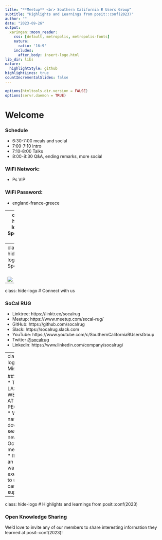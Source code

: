 ```yaml
---
title: "**Meetup** <br> Southern California R Users Group"
subtitle: "Highlights and Learnings from posit::conf(2023)"
author: ""
date: "2023-09-26"
output: 
  xaringan::moon_reader:
    css: [default, metropolis, metropolis-fonts]
    nature:
      ratio: '16:9'
    includes:
      after_body: insert-logo.html
lib_dir: libs
nature:
  highlightStyle: github
highlightLines: true
countIncrementalSlides: false
---
```


```r
options(htmltools.dir.version = FALSE)
options(servr.daemon = TRUE)
```

# Welcome

### Schedule
* 6:30-7:00 meals and social
* 7:00-7:10 Intro
* 7:10-8:00 Talks
* 8:00-8:30 Q&A, ending remarks, more social

### WiFi Network:
* Ps VIP

### WiFi Password:
* england-france-greece

---
class: hide-logo
# Sponsors
<br>
<br>
  
![](images/UCI_Merage_Business_School.jpg)
---
class: hide-logo
# Sponsors
<br>
<br>

![](images/MDS-Homepage-Header-1536x512.jpg)

---
class: hide-logo
# Connect with us

### SoCal RUG

* Linktree: https://linktr.ee/socalrug
* Meetup: https://www.meetup.com/socal-rug/
* GitHub: https://github.com/socalrug
* Slack: https://socalrug.slack.com
* YouTube: https://www.youtube.com/c/SouthernCaliforniaRUsersGroup
* Twitter [@socalrug](https://twitter.com/socalrug)
* Linkedin: https://www.linkedin.com/company/socalrug/

---
class: hide-logo
# Miscellaneous

### Updates
* THIS IS THE LAST EVENT WE'LL HOST AT PEOPLESPACE
* We've narrowed down our search for a new home
* October meeting: TBD
* If you have an idea and want to execute it, talk to us!!
  * We can provide support

---
class: hide-logo
# Highlights and learnings from posit::conf(2023)

### Open Knowledge Sharing

We'd love to invite any of our members to share interesting information they learned at posit::conf(2023)! 
